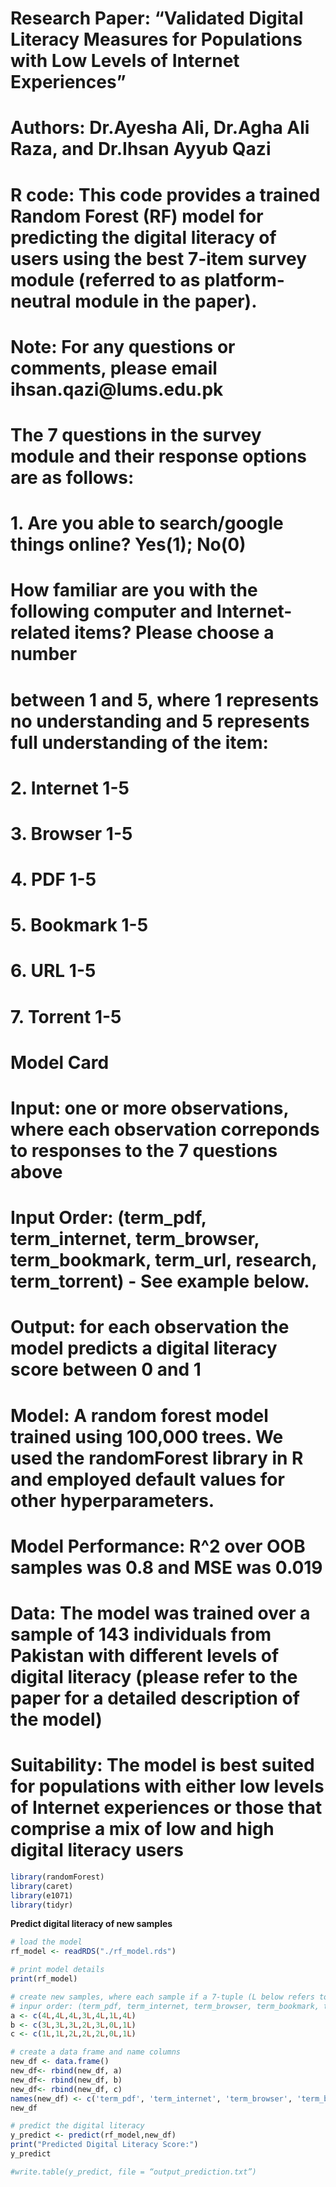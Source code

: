 # Research Paper: "Validated Digital Literacy Measures for Populations with Low Levels of Internet Experiences"
# Authors: Dr.Ayesha Ali, Dr.Agha Ali Raza, and Dr.Ihsan Ayyub Qazi
# R code: This code provides a trained Random Forest (RF) model for predicting the digital literacy of users using the best 7-item survey module (referred to as platform-neutral module in the paper).
# Note: For any questions or comments, please email ihsan.qazi@lums.edu.pk

# The 7 questions in the survey module and their response options are as follows:
#   1. Are you able to search/google things online? Yes(1); No(0)
#   How familiar are you with the following computer and Internet-related items? Please choose a number
#   between 1 and 5, where 1 represents no understanding and 5 represents full understanding of the item:
#   2. Internet 1-5
#   3. Browser 1-5
#   4. PDF 1-5
#   5. Bookmark 1-5
#   6. URL 1-5
#   7. Torrent 1-5

# Model Card
# Input: one or more observations, where each observation correponds to responses to the 7 questions above
# Input Order: (term_pdf, term_internet, term_browser, term_bookmark, term_url, research, term_torrent) - See example below.
# Output: for each observation the model predicts a digital literacy score between 0 and 1
# Model: A random forest model trained using 100,000 trees. We used the randomForest library in R and employed default values for other hyperparameters.
# Model Performance: R^2 over OOB samples was 0.8 and MSE was 0.019
# Data: The model was trained over a sample of 143 individuals from Pakistan with different levels of digital literacy (please refer to the paper for a detailed description of the model)
# Suitability: The model is best suited for populations with either low levels of Internet experiences or those that comprise a mix of low and high digital literacy users


```r
library(randomForest)
library(caret)
library(e1071)
library(tidyr)
```


**Predict digital literacy of new samples** 
```r

# load the model
rf_model <- readRDS("./rf_model.rds")

# print model details
print(rf_model)

# create new samples, where each sample if a 7-tuple (L below refers to an integer so 4L means the response was 4)
# inpur order: (term_pdf, term_internet, term_browser, term_bookmark, term_url, search, term_torrent)
a <- c(4L,4L,4L,3L,4L,1L,4L)
b <- c(3L,3L,3L,2L,3L,0L,1L)
c <- c(1L,1L,2L,2L,2L,0L,1L)

# create a data frame and name columns
new_df <- data.frame()
new_df<- rbind(new_df, a)
new_df<- rbind(new_df, b)
new_df<- rbind(new_df, c)
names(new_df) <- c('term_pdf', 'term_internet', 'term_browser', 'term_bookmark', 'term_url', 'search', 'term_torrent')
new_df

# predict the digital literacy
y_predict <- predict(rf_model,new_df)
print("Predicted Digital Literacy Score:")
y_predict

#write.table(y_predict, file = “output_prediction.txt”) 
```